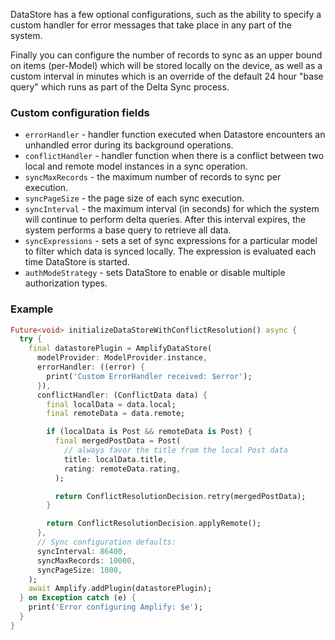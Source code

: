 DataStore has a few optional configurations, such as the ability to specify a custom handler for error messages that take place in any part of the system.

Finally you can configure the number of records to sync as an upper bound on items (per-Model) which will be stored locally on the device, as well as a custom interval in minutes which is an override of the default 24 hour "base query" which runs as part of the Delta Sync process.

### Custom configuration fields
- `errorHandler` - handler function executed when Datastore encounters an unhandled error during its background operations.
- `conflictHandler` - handler function when there is a conflict between two local and remote model instances in a sync operation.
- `syncMaxRecords` - the maximum number of records to sync per execution.
- `syncPageSize` - the page size of each sync execution.
- `syncInterval` - the maximum interval (in seconds) for which the system will continue to perform delta queries. After this interval expires, the system performs a base query to retrieve all data.
- `syncExpressions` - sets a set of sync expressions for a particular model to filter which data is synced locally.  The expression is evaluated each time DataStore is started.
- `authModeStrategy` - sets DataStore to enable or disable multiple authorization types.

### Example

```dart
Future<void> initializeDataStoreWithConflictResolution() async {
  try {
    final datastorePlugin = AmplifyDataStore(
      modelProvider: ModelProvider.instance,
      errorHandler: ((error) {
        print('Custom ErrorHandler received: $error');
      }),
      conflictHandler: (ConflictData data) {
        final localData = data.local;
        final remoteData = data.remote;

        if (localData is Post && remoteData is Post) {
          final mergedPostData = Post(
            // always favor the title from the local Post data
            title: localData.title,
            rating: remoteData.rating,
          );

          return ConflictResolutionDecision.retry(mergedPostData);
        }

        return ConflictResolutionDecision.applyRemote();
      },
      // Sync configuration defaults:
      syncInterval: 86400,
      syncMaxRecords: 10000,
      syncPageSize: 1000,
    );
    await Amplify.addPlugin(datastorePlugin);
  } on Exception catch (e) {
    print('Error configuring Amplify: $e');
  }
}
```
